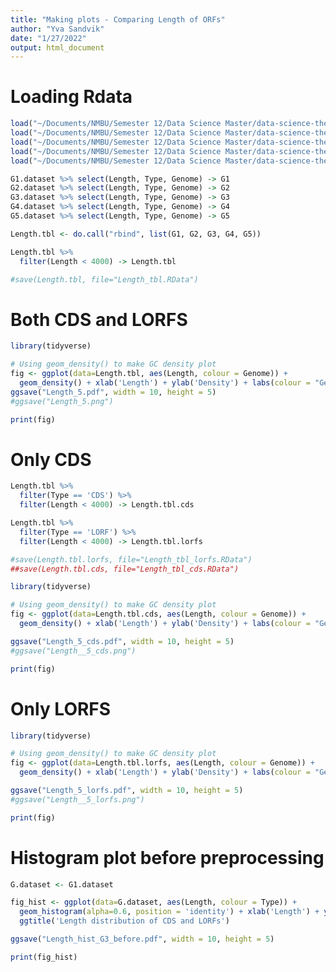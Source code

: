 ```yaml
---
title: "Making plots - Comparing Length of ORFs"
author: "Yva Sandvik"
date: "1/27/2022"
output: html_document
---
```


# Loading Rdata

```r

load("~/Documents/NMBU/Semester 12/Data Science Master/data-science-thesis/data_expo/G1_orfs.RData")
load("~/Documents/NMBU/Semester 12/Data Science Master/data-science-thesis/data_expo/G2_orfs.RData")
load("~/Documents/NMBU/Semester 12/Data Science Master/data-science-thesis/data_expo/G3_orfs.RData")
load("~/Documents/NMBU/Semester 12/Data Science Master/data-science-thesis/data_expo/G4_orfs.RData")
load("~/Documents/NMBU/Semester 12/Data Science Master/data-science-thesis/data_expo/G5_orfs.RData")

```


```r

G1.dataset %>% select(Length, Type, Genome) -> G1
G2.dataset %>% select(Length, Type, Genome) -> G2
G3.dataset %>% select(Length, Type, Genome) -> G3
G4.dataset %>% select(Length, Type, Genome) -> G4
G5.dataset %>% select(Length, Type, Genome) -> G5

Length.tbl <- do.call("rbind", list(G1, G2, G3, G4, G5))

Length.tbl %>%
  filter(Length < 4000) -> Length.tbl

#save(Length.tbl, file="Length_tbl.RData")

```

# Both CDS and LORFS

```r

library(tidyverse)

# Using geom_density() to make GC density plot
fig <- ggplot(data=Length.tbl, aes(Length, colour = Genome)) +
  geom_density() + xlab('Length') + ylab('Density') + labs(colour = "Genome") + ggtitle('LORFs and Coding Genes')
ggsave("Length_5.pdf", width = 10, height = 5)
#ggsave("Length_5.png")

print(fig)

```

# Only CDS

```r

Length.tbl %>%
  filter(Type == 'CDS') %>%
  filter(Length < 4000) -> Length.tbl.cds

Length.tbl %>%
  filter(Type == 'LORF') %>%
  filter(Length < 4000) -> Length.tbl.lorfs

#save(Length.tbl.lorfs, file="Length_tbl_lorfs.RData")
##save(Length.tbl.cds, file="Length_tbl_cds.RData")
```

```r

library(tidyverse)

# Using geom_density() to make GC density plot
fig <- ggplot(data=Length.tbl.cds, aes(Length, colour = Genome)) +
  geom_density() + xlab('Length') + ylab('Density') + labs(colour = "Genome") + ggtitle('Coding Genes') + xlim(0, 0.8)  + ylim(0, 20)

ggsave("Length_5_cds.pdf", width = 10, height = 5)
#ggsave("Length__5_cds.png")

print(fig)

```
# Only LORFS

```r

library(tidyverse)

# Using geom_density() to make GC density plot
fig <- ggplot(data=Length.tbl.lorfs, aes(Length, colour = Genome)) +
  geom_density() + xlab('Length') + ylab('Density') + labs(colour = "Genome") + ggtitle('LORFs') + xlim(0, 0.8) + ylim(0, 20)

ggsave("Length_5_lorfs.pdf", width = 10, height = 5)
#ggsave("Length__5_lorfs.png")

print(fig)

```

# Histogram plot before preprocessing

```r

G.dataset <- G1.dataset

fig_hist <- ggplot(data=G.dataset, aes(Length, colour = Type)) + 
  geom_histogram(alpha=0.6, position = 'identity') + xlab('Length') + ylab('Number of ORFs') + 
  ggtitle('Length distribution of CDS and LORFs')

ggsave("Length_hist_G3_before.pdf", width = 10, height = 5)

print(fig_hist)

```

